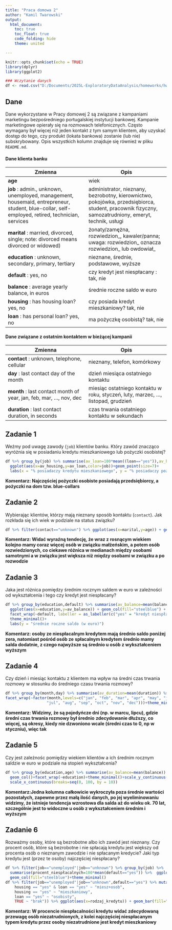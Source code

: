 ---
title: "Praca domowa 2"
author: "Kamil Twarowski"
output: 
  html_document:
    toc: true
    toc_float: true
    code_folding: hide
    theme: united

---

```{r setup, include=FALSE}
knitr::opts_chunk$set(echo = TRUE)
library(dplyr)
library(ggplot2)

### Wczytanie danych
df <- read.csv("D:/Documents/2025L-ExploratoryDataAnalysis/homeworks/hw2/dane.csv")

```

## Dane 
Dane wykorzystane w Pracy domowej 2 są związane z kampaniami marketingu bezpośredniego portugalskiej instytucji bankowej. Kampanie marketingowe opierały się na rozmowach telefonicznych. Często wymagany był więcej niż jeden kontakt z tym samym klientem, aby uzyskać dostęp do tego, czy produkt (lokata bankowa) zostanie (lub nie) subskrybowany. Opis wszystkich kolumn znajduje się również w pliku `README.md`.

#### Dane klienta banku
|Zmienna|Opis|
|-|-|
| **age**| wiek|
|**job** : admin., unknown, unemployed, management, housemaid, entrepreneur, student, blue-collar, self-employed, retired, technician, services|	administrator, nieznany, bezrobotny, kierownictwo, pokojówka, przedsiębiorca, student, pracownik fizyczny, samozatrudniony, emeryt, technik, usługi|
|**marital** : married, divorced, single; note: divorced means divorced or widowed)|żonaty/zamężna, rozwiedzion_, kawaler/panna; uwaga: rozwiedzion_ oznacza rozwiedzion_ lub owdowiał_|
|**education** : unknown, secondary, primary, tertiary| nieznane, średnie, podstawowe, wyższe|
|**default** : yes, no | czy kredyt jest niespłacany : tak, nie|
|**balance** : average yearly balance, in euros| średnie roczne saldo w euro|
|**housing** : has housing loan? yes, no |czy posiada kredyt mieszkaniowy? tak, nie|
|**loan** : has personal loan? yes, no | ma pożyczkę osobistą? tak, nie|

#### Dane związane z ostatnim kontaktem w bieżącej kampanii
|Zmienna|Opis|
|-|-|
|**contact** : unknown, telephone, cellular| nieznany, telefon, komórkowy|
|**day** : last contact day of the month | dzień miesiąca ostatniego kontaktu|
|**month** : last contact month of year, jan, feb, mar, ..., nov, dec | miesiąc ostatniego kontaktu w roku, styczeń, luty, marzec, ..., listopad, grudzień|
|**duration** : last contact duration, in seconds |czas trwania ostatniego kontaktu w sekundach|


## Zadanie 1

Weźmy pod uwagę zawody (`job`) klientów banku. Który zawód znacząco wyróżnia się w posiadaniu kredytu mieszkaniowego lub pożyczki osobistej?


```{r zadanie 1, message=FALSE}

df %>% group_by(job) %>% summarise(av_loan=100*mean((loan=="yes")),av_housing=100*mean((housing=="yes"))) %>% 
  ggplot(aes(x=av_housing,y=av_loan,color=job))+geom_point(size=7)+
  labs(x = "% posiadaczy kredytu mieszkaniowego", y = "% posiadaczy pożyczki osobistej",color="zawód") + theme_minimal()

```

**Komentarz: Najczęściej pożyczki osobiste posiadają przedsiębiorcy, a pożyczki na dom tzw. blue-collars**

## Zadanie 2

Wybierając klientów, którzy mają nieznany sposób kontaktu (`contact`). Jak rozkłada się ich wiek w podziale na status związku?


```{r zadanie 2, message=FALSE}

df %>% filter(contact=="unknown") %>% ggplot(aes(x=marital,y=age)) + geom_violin(linewidth=1,fill="steelblue",alpha=0.5) + geom_boxplot(linewidth=1,width=0.3) + theme_minimal()

```

**Komentarz: Widać wyraźną tendecję, że wraz z rosnącym wiekiem kolejno mamy coraz więcej**
**osób w związku małżeńskim, a potem osób rozwiedzionych, co ciekawe różnica w medianach między**
**osobami samotnymi a w związku jest większa niż między osobami w związku a po rozwodzie**

## Zadanie 3

Jaka jest różnica pomiędzy średnim rocznym saldem w euro w zależności od wykształcenia i tego czy kredyt jest niespłacany?

```{r zadanie 3, message=FALSE}

df %>% group_by(education,default) %>% summarise(av_balance=mean(balance)) %>% 
  ggplot(aes(x=education,y=av_balance)) + geom_col(fill="steelblue") +
  facet_wrap(~default, labeller = as_labeller(c("yes" = "kredyt niespłacalny", "no" = "kredyt spłacalny"))) +
  theme_minimal()+
  labs(y = "średnie roczne saldo (w euro)")

```

**Komentarz: osoby ze niespłacalnym kredytem mają średnio saldo poniżej zera, natomiast pośród osób ze**
**spłacalnym kredytem średnio mamy salda dodatnie, z czego najwyższe są średnio u osób z wykształceniem wyższym**

## Zadanie 4

Czy dzień i miesiąc kontaktu z klientem ma wpływ na średni czas trwania rozmowy w stosunku do średniego czasu trwania rozmowy?
```{r zadanie 4, message=FALSE}
df %>% group_by(month,day) %>% summarise(av_duration=mean(duration)) %>% ggplot(aes(x=day,y=av_duration))+geom_col()+
facet_wrap(~factor(month,levels=c("jan", "feb", "mar", "apr", "may", "jun", 
                  "jul", "aug", "sep", "oct", "nov", "dec")))+theme_minimal()

```
**Komentarz: Widzimy, że są pojedyńcze dni (np. w marcu, lipcu), gdzie średni czas trwania rozmowy był średnio**
**zdecydowanie dłuższy, co więcej, są okresy, kiedy nie dzwoniono wcale (średni czas to 0, np w styczniu), więc tak**

## Zadanie 5

Czy jest zależnośc pomiędzy wiekiem klientów a ich średnim rocznym saldzie w euro w podziale na stopień wykształcenia?


```{r zadanie 5, message=FALSE}

df %>% group_by(education,age) %>% summarise(av_balance=mean(balance)) %>% ggplot(aes(x=age,y=av_balance))+
  geom_col()+facet_wrap(~education)+theme_minimal()+scale_y_continuous(limits=c(0,10000))+
  scale_x_continuous(breaks=seq(0, 100, by = 10))

```

**Komentarz:Jedna kolumna całkowicie wykroczyła poza średnie wartości pozostałych, zapewne przez małą ilość danych, po jej wyeliminowaniu widzimy, że istnieje tendencja wzrostowa dla salda aż do wieku ok. 70 lat, szczególnie jest to widoczne u osób z wykształceniem średnim i wyższym**

## Zadanie 6
Rozważmy osoby, które są bezrobotne albo ich zawód jest nieznany. Czy procent osób, które są bezrobotne i nie spłacają kredytu jest większy od procenta osób o nieznanym zawodzie i nie spłacanym kredycie? Jaki typ kredytu jest (przez te osoby) najczęściej niespłacany? 

```{r zadanie 6, message=FALSE}

df %>% filter(job=="unemployed"|job=="unknown") %>% group_by(job) %>% 
  summarise(procent_niespłacalnych=100*mean(default=="yes")) %>%  ggplot(aes(x = job, y=procent_niespłacalnych)) +
  geom_col(fill="steelblue")+theme_minimal()
df %>% filter(job=="unemployed"|job=="unknown",default=="yes") %>% mutate(rodzaj_kredytu = case_when(
    housing == "yes" & loan == "yes" ~ "miesz+osob",
    housing == "yes" ~ "mieszkaniowy",
    loan == "yes" ~ "osobisty",
    TRUE ~ "brak")) %>% ggplot(aes(x=rodzaj_kredytu)) + geom_bar(fill="steelblue") + facet_wrap(~job)+theme_minimal()
```

**Komentarz: W procencie niespłacalności kredytu widać zdecydowaną przewagę osób niezatrudnionych, z kolei najczęściej niespłacanym typem kredytu przez osoby niezatrudnione jest kredyt mieszkaniowy **